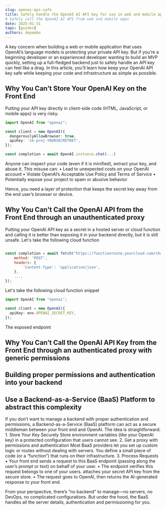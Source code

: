 ```yaml
---
slug: openai-api-safe
title: Safely handle the OpenAI AI API key for use in web and mobile apps
# Safely call the OpenAI AI API from web and mobile apps
date: 2025-01-31
tags: [guides]
authors: depombo
---
```


A key concern when building a web or mobile application that uses OpenAI’s language models is protecting your private API key. But if you’re a beginning developer or an experienced developer wanting to build an MVP quickly, setting up a full-fledged backend just to safely handle an API key can feel like a drag. In this article, you’ll learn how keep your OpenAI API key safe while keeping your code and infrastructure as simple as possible.

## Why You Can’t Store Your OpenAI Key on the Front End

Putting your API key directly in client-side code (HTML, JavaScript, or mobile apps) is very risky.

```typescript title="client/openai.ts"
import OpenAI from "openai";

const client = new OpenAI({
  dangerouslyAllowBrowser: true,
  apiKey: 'sk-proj-YOURSECRETKEY',
});

const completion = await OpenAI.instance.chat(...)
```

Anyone can inspect your code (even if it is minified), extract your key, and abuse it. This misuse can:
	•	Lead to unexpected costs on your OpenAI account
	•	Violate OpenAI’s Acceptable Use Policy and Terms of Service
	•	Potentially expose your project to spam or abusive behavior

Hence, you need a layer of protection that keeps the secret key away from the end user’s browser or device.

## Why You Can't Call the OpenAI API from the Front End through an unauthenticated proxy

Putting your OpenAI API key as a secret in a hosted server or cloud function and calling it is better than exposing it in your backend directly, but it is still unsafe. Let's take the following cloud function

```js title="openai.ts"

const completion = await fetch("https://functionroute.yourcloud.com/chat", {
	method: 'POST',
	headers: {
		'Content-Type': 'application/json',
	},
	...,
});

```


Let's take the following cloud function snippet

```typescript title="cloud/function.ts"
import OpenAI from "openai";

const client = new OpenAI({
  apiKey: env.OPENAI_SECRET_KEY,
});

```




The exposed endpoint 

## Why You Can’t Call the OpenAI API Key from the Front End through an authenticated proxy with generic permissions


## Building proper permissions and authentication into your backend


## Use a Backend-as-a-Service (BaaS) Platform to abstract this complexity

If you don’t want to manage a backend with proper authentication and permissions, a Backend-as-a-Service (BaaS) platform can act as a secure middleman between your front end and OpenAI. The idea is straightforward:
	1.	Store Your Key Securely
Store environment variables (like your OpenAI key) in a protected configuration that users cannot see.
	2.	Get a proxy with permissions and authentication
Most BaaS providers let you set up custom logic or routes without dealing with servers. You define a small piece of code (or a “function”) that runs on their infrastructure.
	3.	Process Requests
	•	Your front end sends a request to this BaaS endpoint (passing along the user’s prompt or text) on behalf of your user.
	•	The endpoint verifies this request belongs to one of your users. attaches your secret API key from the secure store.
	•	The request goes to OpenAI, then returns the AI-generated response to your front end.

From your perspective, there’s “no backend” to manage—no servers, no DevOps, no complicated configurations. But under the hood, the BaaS handles all the server details, authentication and permissioning for you.